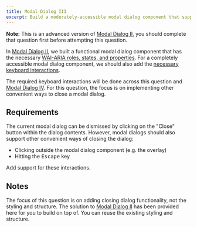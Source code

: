 ```yaml
---
title: Modal Dialog III
excerpt: Build a moderately-accessible modal dialog component that supports common ways to close the dialog
---
```


**Note:** This is an advanced version of [Modal Dialog II](/questions/user-interface/modal-dialog-ii), you should complete that question first before attempting this question.

In [Modal Dialog II](/questions/user-interface/modal-dialog-ii), we built a functional modal dialog component that has the necessary [WAI-ARIA roles, states, and properties](https://www.w3.org/WAI/ARIA/apg/patterns/dialog-modal/#wai-ariaroles,states,andproperties). For a completely accessible modal dialog component, we should also add the [necessary keyboard interactions](https://www.w3.org/WAI/ARIA/apg/patterns/dialog-modal/#keyboardinteraction).

The required keyboard interactions will be done across this question and [Modal Dialog IV](/questions/user-interface/modal-dialog-iv). For this question, the focus is on implementing other convenient ways to close a modal dialog.

## Requirements

The current modal dialog can be dismissed by clicking on the "Close" button within the dialog contents. However, modal dialogs should also support other convenient ways of closing the dialog:

- Clicking outside the modal dialog component (e.g. the overlay)
- Hitting the <kbd>Escape</kbd> key

Add support for these interactions.

## Notes

The focus of this question is on adding closing dialog functionality, not the styling and structure. The solution to [Modal Dialog II](/questions/user-interface/modal-dialog-ii) has been provided here for you to build on top of. You can reuse the existing styling and structure.
